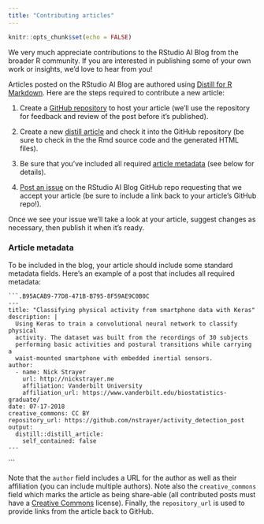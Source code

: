 ```yaml
---
title: "Contributing articles"
---
```


```r
knitr::opts_chunk$set(echo = FALSE)
```

We very much appreciate contributions to the RStudio AI Blog from the broader R
community. If you are interested in publishing some of your own work or
insights, we'd love to hear from you!

Articles posted on the RStudio AI Blog are authored using [Distill for R
Markdown](https://rstudio.github.io/distill). Here are the steps required to
contribute a new article:

1.  Create a [GitHub
    repository](http://happygitwithr.com/rstudio-git-github.html) to host your
    article (we'll use the repository for feedback and review of the post before
    it's published).

2.  Create a new [distill article](https://rstudio.github.io/distill) and check it
    into the GitHub repository (be sure to check in the the Rmd source code and
    the generated HTML files).

3.  Be sure that you've included all required [article metadata](#) (see below
    for details).

4.  [Post an issue](https://github.com/rstudio/tensorflow-blog/issues) on the
    RStudio AI Blog GitHub repo requesting that we accept your article (be sure
    to include a link back to your article's GitHub repo!).

Once we see your issue we'll take a look at your article, suggest changes as
necessary, then publish it when it's ready.

### Article metadata

To be included in the blog, your article should include some standard metadata
fields. Here's an example of a post that includes all required metadata:

``` .markup
```.B95ACAB9-77D8-471B-B795-8F59AE9C0B0C
---
title: "Classifying physical activity from smartphone data with Keras"
description: |
  Using Keras to train a convolutional neural network to classify physical
  activity. The dataset was built from the recordings of 30 subjects 
  performing basic activities and postural transitions while carrying a 
  waist-mounted smartphone with embedded inertial sensors.
author:
  - name: Nick Strayer 
    url: http://nickstrayer.me
    affiliation: Vanderbilt University
    affiliation_url: https://www.vanderbilt.edu/biostatistics-graduate/
date: 07-17-2018
creative_commons: CC BY
repository_url: https://github.com/nstrayer/activity_detection_post
output: 
  distill::distill_article:
    self_contained: false
---
```

\`\`\`

Note that the `author` field includes a URL for the author as well as their
affiliation (you can include multiple authors). Note also the `creative_commons`
field which marks the article as being share-able (all contributed posts must
have a [Creative Commons](https://creativecommons.org/) license). Finally, the
`repository_url` is used to provide links from the article back to GitHub.